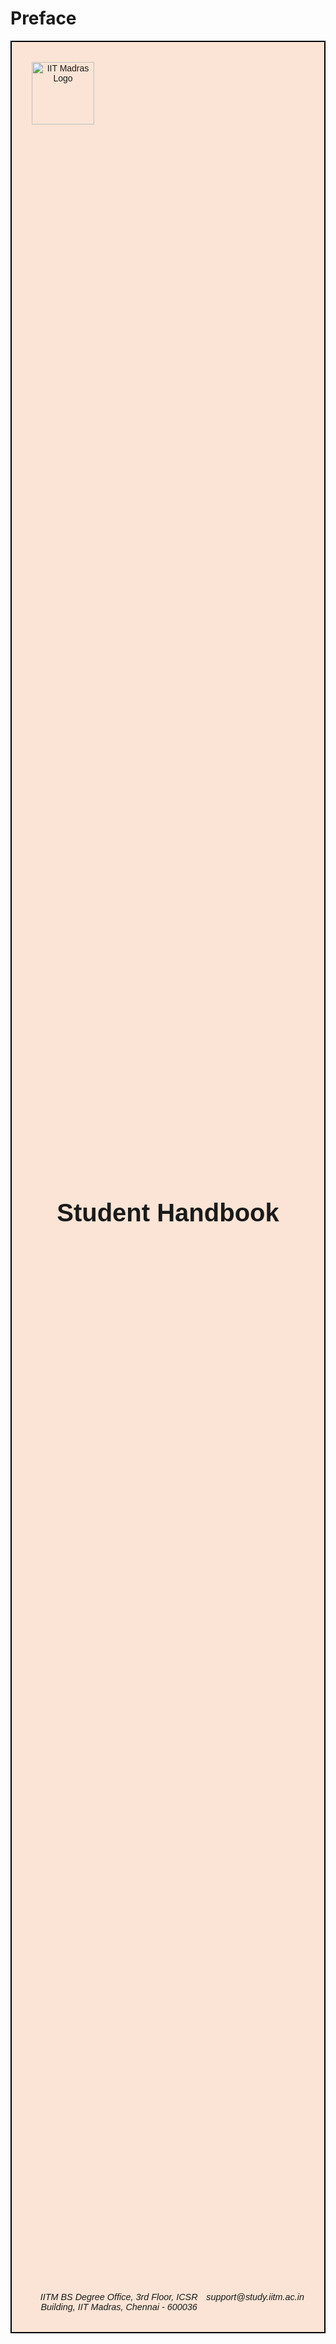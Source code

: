 # Preface {.unnumbered}

```{=html}
<style>
.cover-box {
  background-color: #fbe4d5;
  padding: 2rem;
  border: 2px solid black;
  text-align: center;
  font-family: "Arial", sans-serif;
  height: 90vh;
  display: flex;
  flex-direction: column;
  justify-content: space-between;
}

.cover-header {
  display: flex;
  justify-content: space-between;
  align-items: center;
}

.cover-header img {
  height: 100px;
}

.cover-title {
  margin-top: 3rem;
  font-size: 2.5rem;
  font-weight: bold;
}

.cover-footer {
  font-size: 0.9rem;
  display: flex;
  justify-content: space-between;
  padding-top: 2rem;
}
</style>

<div class="cover-box">
  <div class="cover-header">
    <img src="images/IITM-Logo-Degree-in-DS.svg" alt="IIT Madras Logo">
  </div>

  <div class="cover-title">
    Student Handbook
  </div>

  <div class="cover-footer">
    <div>
      <em>IITM BS Degree Office, 3rd Floor, ICSR Building, IIT Madras, Chennai - 600036</em>
    </div>
    <div>
      <em>support@study.iitm.ac.in</em>
    </div>
  </div>
</div>

```


